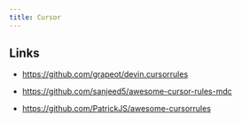 ```yaml
---
title: Cursor
---
```


## Links

* https://github.com/grapeot/devin.cursorrules

* https://github.com/sanjeed5/awesome-cursor-rules-mdc

* https://github.com/PatrickJS/awesome-cursorrules
